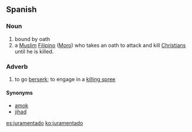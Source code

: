 ==Spanish==

===Noun===
{{es-noun|m}}

# bound by oath
# a [[Muslim]] [[Filipino]] ([[Moro]]) who takes an oath to attack and kill [[Christian]]s until he is killed.

===Adverb===

# to go [[berserk]]; to engage in a [[killing spree]]

====Synonyms====
* [[amok]]
* [[jihad]]

[[es:juramentado]]
[[ko:juramentado]]